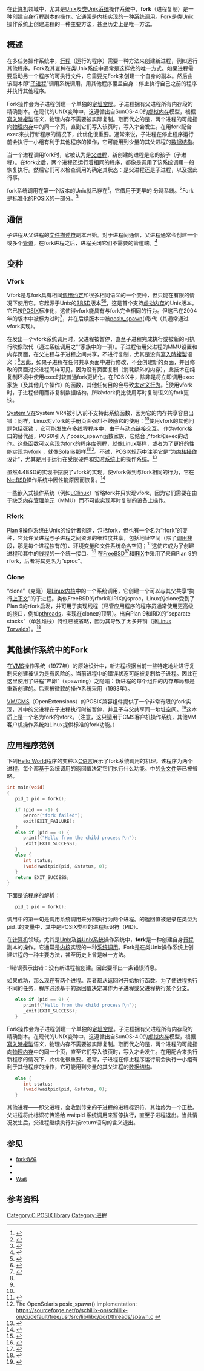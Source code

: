 {{NoteTA
|G1=IT
|1=zh-cn:地址空间;zh-tw:定址空間
}}
{{校对翻译}}
{{专家}}
{{lowercase}}
{{otheruses|other=软件开发之中的Fork概念|分叉_(软件开发)}}
在[[電腦運算|计算机]]领域中，尤其是[[UNIX|Unix]]及[[类Unix系统|类Unix系统]]操作系统中，'''fork'''（进程复制）是一种创建自身[[行程|行程]]副本的操作。它通常是[[内核|内核]]实现的一种[[系统调用|系统调用]]。Fork是类Unix操作系统上创建进程的一种主要方法，甚至历史上是唯一方法。

== 概述 ==
在多任务操作系统中，[[行程|行程]]（运行的程序）需要一种方法来创建新进程，例如运行其他程序。Fork及其变种在类Unix系统中通常是这样做的唯一方式。如果进程需要启动另一个程序的可执行文件，它需要先Fork来创建一个自身的副本。然后由该副本即“[[子进程|子进程]]”调用{{tsl|en|Exec (computing)|exec}}系统调用，用其他程序覆盖自身：停止执行自己之前的程序并执行其他程序。

Fork操作会为子进程创建一个单独的[[定址空間|定址空間]]。子进程拥有父进程所有内存段的精确副本。在现代的UNIX变种中，这遵循出自SunOS-4.0的[[虚拟内存|虚拟内存]]模型，根据[[寫入時複製|寫入時複製]]语义，物理内存不需要被实际复制。取而代之的是，两个进程的{{tsl|en|Virtual memory pages|虚拟内存页面}}可能指向[[電腦數據存貯器|物理内存]]中的同一个页，直到它们写入该页时，写入才会发生。在用fork配合exec来执行新程序的情况下，此优化很重要。通常来说，子进程在停止程序运行前会执行一小组有利于其他程序的操作，它可能用到少量的其父进程的[[数据结构|数据结构]]。

当一个进程调用fork时，它被认为是[[父进程|父进程]]，新创建的进程是它的孩子（子进程）。在fork之后，两个进程还运行着相同的程序，都像是调用了该系统调用一般恢复执行。然后它们可以检查调用的{{tsl|en|Return value|返回值}}确定其状态：是父进程还是子进程，以及据此行事。

fork系统调用在第一个版本的Unix就已存在<ref>{{cite encyclopedia|author=[[Ken_Thompson|Ken Thompson]]和[[Dennis_Ritchie|Dennis Ritchie]]|date=3 November 1971|title=SYS FORK (II)|encyclopedia=UNIX Programmer's Manual|publisher=[[Bell_Laboratories|Bell Laboratories]]|url=http://cm.bell-labs.com/cm/cs/who/dmr/man21.pdf|deadurl=yes|archiveurl=https://web.archive.org/web/20150203071127/http://cm.bell-labs.com/cm/cs/who/dmr/man21.pdf|archivedate=2015年2月3日|access-date=2016年12月2日}}</ref>，它借用于更早的{{tsl|en|Project Genie|GENIE}} [[分時系統|分時系統]]。<ref name="Ritchie">{{cite journal|title=The UNIX Time-Sharing System|url=https://www.bell-labs.com/usr/dmr/www/cacm.pdf|last2=Thompson|first2=Ken|date=July 1978|journal=Bell System Tech. J.|publisher=AT&T|accessdate=22 April 2014|issue=6|doi=10.1002/j.1538-7305.1978.tb02136.x|volume=57|pages=1905–1929|last1=Ritchie|first1=Dennis M.|authorlink1=Dennis Ritchie|archive-date=2015-06-11|archive-url=https://web.archive.org/web/20150611114359/https://www.bell-labs.com/usr/dmr/www/cacm.pdf|dead-url=yes}}</ref>Fork是标准化的[[POSIX|POSIX]]的一部分。<ref name="posix">{{man|sh|fork}}</ref>

== 通信 ==
子进程从父进程的[[文件描述符|文件描述符]]副本开始。{{R|posix}}对于进程间通信，父进程通常会创建一个或多个[[管道_(Unix)|管道]]，在fork进程之后，进程关闭它们不需要的管道端。<ref>{{man|sh|pipe}}</ref>

== 变种 ==
=== Vfork ===
Vfork是与fork具有相同[[调用约定|调用约定]]和很多相同语义的一个变种，但只能在有限的情况下使用它。它起源于Unix的[[3BSD|3BSD]]版本<ref name="man|2|vfork|Linux">{{man|2|vfork|Linux}}</ref>{{r|netbsd-vfork}}<ref>{{cite encyclopedia |title={{mono|vfork(2)}} |encyclopedia=UNIX Programmer's Manual, Virtual VAX-11 Version |publisher=University of California, Berkeley |date=December 1979}}</ref>，这是首个支持[[虚拟内存|虚拟内存]]的Unix版本。它已按[[POSIX|POSIX]]标准化，这使得vfork能具有与fork完全相同的行为。但这已在2004年的版本中被标为过时<ref name="posix-vfork">{{man|sh|vfork|SUS6}}</ref>，并在后续版本中被[[posix_spawn|posix_spawn]]()取代（其通常通过vfork实现）。

在发出一个vfork系统调用时，父进程被暂停，直至子进程完成执行或被新的可执行映像取代（通过系统调用之“{{tsl|en|Exec (computing)|exec}}”家族中的一项）。子进程借用父进程的MMU设置和内存页面，在父进程与子进程之间共享，不进行复制，尤其是没有[[寫入時複製|寫入時複製]]语义；<ref name="posix-vfork" />因此，如果子进程在任何共享页面中进行修改，不会创建新的页面，并且修改的页面对父进程同样可见。因为没有页面复制（消耗额外的内存），此技术在纯复制环境中使用exec时较普通fork更优化。在POSIX中，除非是将立即调用exec家族（及其他几个操作）的函数，其他任何目的会导致[[未定义行为|未定义行为]]。<ref name="posix-vfork" />使用vfork时，子进程借用而非复制数据结构，所以vfork仍比使用写时复制语义的fork更快。

[[UNIX_System_V|System V]]在System VR4被引入前不支持此系统函数，因为它的内存共享容易出错：{{Quote|text=''Vfork'' does not copy page tables so it is faster than the System V ''fork'' implementation. But the child process executes in the same physical address space as the parent process (until an ''exec'' or ''exit'') and can thus overwrite the parent's data and stack. A dangerous situation could arise if a programmer uses ''vfork'' incorrectly, so the onus for calling ''vfork'' lies with the programmer. The difference between the System V approach and the BSD approach is philosophical: Should the kernel hide idiosyncrasies of its implementation from users, or should it allow sophisticated users the opportunity to take advantage of the implementation to do a logical function more efficiently?|sign=Maurice J. Bach<ref>{{Cite book |title=The Design of The UNIX Operating System |url=https://archive.org/details/designunixoperat00bach |first=Maurice J. |last=Bach |publisher=Prentice–Hall |year=1986 |pages=[https://archive.org/details/designunixoperat00bach/page/n305 291]–292}}</ref>}}同样，Linux对vfork的手册页面强烈不鼓励它的使用：<ref name="man|2|vfork|Linux" />{{Quote|text=It is rather unfortunate that Linux revived this specter from the past. The BSD man page states: "This system call will be eliminated when proper system sharing mechanisms are  implemented. Users should not depend on the memory sharing semantics of vfork() as it will, in that case, be made synonymous to fork(2)."}}使用vfork的其他问题包括[[死锁|死锁]] ，它可能发生在[[线程|多线程]]程序中，由于与[[Ld.so|动态链接]]交互。{{R|oracle}} 作为vfork接口的替代品，POSIX引入了posix_spawn函数家族，它结合了fork和exec的动作。这些函数可以实现为fork的程序库例程，就像Linux那样{{R|oracle}}，或者为了更好的性能实现为vfork ，就像Solaris那样<ref name="oracle">{{cite web|url=http://www.oracle.com/technetwork/server-storage/solaris10/subprocess-136439.html|title=Minimizing Memory Usage for Creating Application Subprocesses|last=Nakhimovsky|first=Greg|year=2006|publisher=[[Oracle_Corporation|Oracle Corporation]]|website=Oracle Technology Network|accessdate=2016-12-02|archive-date=2016-12-03|archive-url=https://web.archive.org/web/20161203061318/http://www.oracle.com/technetwork/server-storage/solaris10/subprocess-136439.html|dead-url=no}}</ref><ref>The OpenSolaris posix_spawn() implementation: https://sourceforge.net/p/schillix-on/schillix-on/ci/default/tree/usr/src/lib/libc/port/threads/spawn.c {{Wayback|url=https://sourceforge.net/p/schillix-on/schillix-on/ci/default/tree/usr/src/lib/libc/port/threads/spawn.c |date=20161203063029 }}</ref>。不过，POSIX规范中注明它是“为[[系统调用|内核操作]]设计”，尤其是用于运行在受限硬件和[[实时计算|实时系统]]上的操作系统。<ref>{{man|sh|posix_spawn|SUS}}</ref>

虽然4.4BSD的实现中摆脱了vfork的实现，使vfork做到与fork相同的行为，它在[[NetBSD|NetBSD]]操作系统中因性能原因而恢复。<ref name="netbsd-vfork">{{cite web|url=http://www.netbsd.org/docs/kernel/vfork.html|title=NetBSD Documentation: Why implement traditional vfork()|accessdate=16 October 2013|website=NetBSD Project|archive-date=2016-12-22|archive-url=https://web.archive.org/web/20161222190506/http://www.netbsd.org/docs/kernel/vfork.html|dead-url=no}}</ref>

一些嵌入式操作系统（例如[[ΜClinux|uClinux]]）省略fork并只实现vfork，因为它们需要在由于缺乏[[内存管理单元|内存管理单元]]（MMU）而不可能实现写时复制的设备上操作。

=== Rfork ===
[[貝爾實驗室九號計畫|Plan 9]]操作系统由Unix的设计者创造，包括fork，但也有一个名为“rfork”的变种，它允许父进程与子进程之间资源的细粒度共享，包括地址空间（除了[[调用栈|调用栈]]段，那是每个进程独有的）、[[环境变量|环境变量]]和[[文件系统|文件系统]][[命名空间|命名空间]]；<ref>{{man|2|fork|Plan 9}}</ref>这使它成为了创建进程和其中的[[线程|线程]]的一个统一接口。<ref>{{man|2|intro|Plan 9}}</ref> 在[[FreeBSD|FreeBSD]]<ref>{{man|2|rfork|FreeBSD}}</ref>和[[IRIX|IRIX]]中采用了来自Plan 9的rfork，后者将其更名为“sproc”。{{R|opensources}}

=== Clone ===
“clone”（克隆）是[[Linux内核|Linux内核]]中的一个系统调用，它创建一个可以与其父共享“执行[[上下文|上下文]]”的子进程。类似FreeBSD的rfork和IRIX的sproc，Linux的clone受到了Plan 9的rfork启发，并可用于实现线程（尽管应用程序的程序员通常使用更高级的接口，例如[[POSIX线程|pthreads]]，实现在clone的顶层）。出自Plan 9和IRIX的“separate stacks”（单独堆栈）特性已被省略，因为其导致了太多开销（据[[林纳斯·托瓦兹|Linus Torvalds]]）。<ref name="opensources">{{cite encyclopedia|title=The Linux edge|first=Linus|last=Torvalds|encyclopedia=Open Sources: Voices from the Open Source Revolution|year=1999|publisher=O'Reilly|url=http://oreilly.com/catalog/opensources/book/linus.html|isbn=1-56592-582-3|access-date=2016-12-02|archive-date=2014-04-21|archive-url=https://web.archive.org/web/20140421161213/http://oreilly.com/catalog/opensources/book/linus.html|dead-url=no}}</ref>

== 其他操作系统中的Fork ==
在[[OpenVMS|VMS]]操作系统（1977年）的原始设计中，新进程根据当前一些特定地址进行复制来创建被认为是有风险的。当前进程中的错误状态可能被复制给子进程。因此在这里使用了进程“产卵”（spawning）之隐喻：新进程的每个组件的内存布局都是重新创建的。{{tsl|en|Spawn (computing)|spawn}}后来被微软的操作系统采用（1993年）。

[[VM/CMS|VM/CMS]]（OpenExtensions）的POSIX兼容组件提供了一个非常有限的fork实现，其中的父进程在子进程执行时被暂停，并且子与父共享同一地址空间。<ref>{{cite web|url=http://www-01.ibm.com/support/knowledgecenter/SSB27U_6.2.0/com.ibm.zvm.v620.dmsp0/hcsp0c0022.htm%23wq47?lang=en|title=z/VM > z/VM 6.2.0 > Application Programming > z/VM V6R2 OpenExtensions POSIX Conformance Document > POSIX.1 Conformance Document > Section 3. Process Primitives > 3.1 Process Creation and Execution > 3.1.1 Process Creation|accessdate=April 21, 2015|publisher=IBM|5=|archive-date=2019-10-16|archive-url=https://web.archive.org/web/20191016185629/https://www.ibm.com/support/knowledgecenter/en/SSB27U_6.2.0/com.ibm.zvm.v620.dmsp0/hcsp0c0022.htm?origURL=SSB27U_6.2.0%2Fcom.ibm.zvm.v620.dmsp0%2Fhcsp0c0022.htm|dead-url=no}}</ref>这本质上是一个名为fork的vfork。（注意，这只适用于CMS客户机操作系统，其他VM客户机操作系统如Linux提供标准的fork功能。）

== 应用程序范例 ==
下列[[Hello_World|Hello World]]程序的变种以[[C语言|C语言]]展示了fork系统调用的机理。该程序{{mono|fork}}为两个进程，每个都基于{{mono|fork}}系统调用的返回值决定它们执行什么功能。{{tsl|en|Boilerplate code|样板代码}}中的[[头文件|头文件]]等已被省略。<syntaxhighlight lang="c">
int main(void)
{
   pid_t pid = fork();

   if (pid == -1) {
      perror("fork failed");
      exit(EXIT_FAILURE);
   }
   else if (pid == 0) {
      printf("Hello from the child process!\n");
      _exit(EXIT_SUCCESS);
   }
   else {
      int status;
      (void)waitpid(pid, &status, 0);
   }
   return EXIT_SUCCESS;
}
</syntaxhighlight>下面是该程序的解析：<syntaxhighlight lang="c">
   pid_t pid = fork();
</syntaxhighlight>调用中的第一句是调用{{mono|fork}}系统调用来分割执行为两个进程。{{mono|fork}}的返回值被记录在类型为pid_t的变量中，其中是POSIX类型的进程标识符（PID）。

在[[電腦運算|计算机]]领域，尤其是[[UNIX|Unix]]及[[类Unix系统|类Unix系统]]操作系统中，'''fork'''是一种创建自身[[行程|行程]]副本的操作。它通常是[[内核|内核]]实现的一种[[系统调用|系统调用]]。Fork是在类Unix操作系统上创建进程的一种主要方法，甚至历史上曾是唯一方法。

-1错误表示{{mono|fork}}出错：没有新进程被创建。因此要印出一条错误消息。

如果{{mono|fork}}成功，那么现在有两个进程。两者都从{{mono|fork}}返回时开始执行{{mono|main}}函数。为了使进程执行不同的任务，程序必须基于{{mono|fork}}的返回值决定其作为子进程或父进程执行某个[[分支_(計算機科學)|分支]]。
<syntaxhighlight lang="c">
   else if (pid == 0) {
      printf("Hello from the child process!\n");
      _exit(EXIT_SUCCESS);
   }
</syntaxhighlight>Fork操作会为子进程创建一个单独的[[定址空間|定址空間]]。子进程拥有父进程所有内存段的精确副本。在现代的UNIX变种中，这遵循出自SunOS-4.0的[[虚拟内存|虚拟内存]]模型，根据[[寫入時複製|寫入時複製]]语义，物理内存不需要被实际复制。取而代之的是，两个进程的{{tsl|en|virtual memory pages|虚拟内存页面}}可能指向[[物理内存|物理内存]]中的同一个页，直至它们写入该页时，写入才会发生。在用{{mono|fork}}配合{{mono|exec}}来执行新程序的情况下，此优化很重要。通常，子进程在停止程序运行前会执行一小组有利于其他程序的操作，它可能用到少量的其父进程的[[数据结构|数据结构]]。<syntaxhighlight lang="c">
   else {
      int status;
      (void)waitpid(pid, &status, 0);
   }
</syntaxhighlight>其他进程——即父进程，会收到{{mono|fork}}传来的子进程的进程标识符，其始终为一个正数。父进程将此标识符传递给 waitpid 系统调用来暂停执行，直至子进程退出。当此情况发生后，父进程继续执行并按return语句的含义退出。

== 参见 ==
* [[Fork炸弹|fork炸弹]]
* {{tsl|en|Fork–exec}}
* {{tsl|en|Exit (operating system)|Exit}}
* [[Wait|Wait]]

== 参考资料 ==
{{reflist|2}}

{{Reflist|30em}}
[[Category:C_POSIX_library|Category:C POSIX library]]
[[Category:进程|Category:进程]]